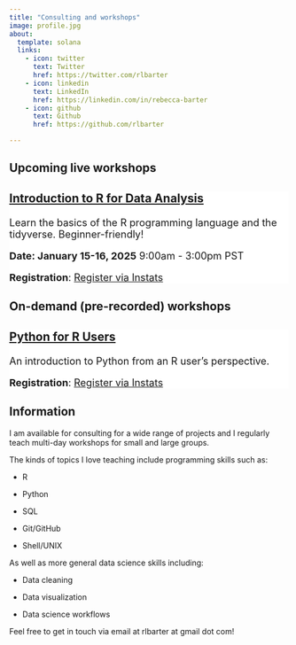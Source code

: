 ```yaml
---
title: "Consulting and workshops"
image: profile.jpg
about:
  template: solana
  links:
    - icon: twitter
      text: Twitter
      href: https://twitter.com/rlbarter
    - icon: linkedin
      text: LinkedIn
      href: https://linkedin.com/in/rebecca-barter
    - icon: github
      text: Github
      href: https://github.com/rlbarter

---
```



## Upcoming live workshops





::: card
::: {.card-header style="background-color: white; font-size: 18;"}
### [Introduction to R for Data Analysis](https://instats.org/seminar/introduction-to-r-for-data-analysis-2014)

Learn the basics of the R programming language and the tidyverse. Beginner-friendly!


**Date: January 15-16, 2025** 9:00am - 3:00pm PST

**Registration**: [Register via Instats](https://instats.org/seminar/introduction-to-r-for-data-analysis-2014)

:::
:::


## On-demand (pre-recorded) workshops


::: card
::: {.card-header style="background-color: white; font-size: 18;"}
### [Python for R Users](https://instats.org/seminar/python-for-r-users3)

An introduction to Python from an R user's perspective.

**Registration**: [Register via Instats](https://instats.org/seminar/python-for-r-users3)

:::
:::

## Information


I am available for consulting for a wide range of projects and I regularly teach multi-day workshops for small and large groups.

The kinds of topics I love teaching include programming skills such as:

- R

- Python

- SQL

- Git/GitHub

- Shell/UNIX

As well as more general data science skills including:

- Data cleaning

- Data visualization

- Data science workflows

Feel free to get in touch via email at rlbarter at gmail dot com!